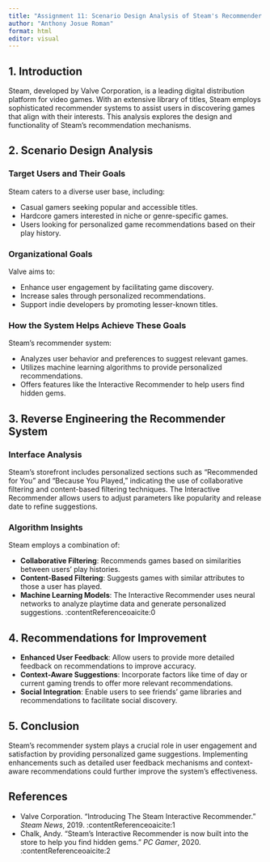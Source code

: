 ```yaml
---
title: "Assignment 11: Scenario Design Analysis of Steam's Recommender System"
author: "Anthony Josue Roman"
format: html
editor: visual
---
```


## 1. Introduction

Steam, developed by Valve Corporation, is a leading digital distribution platform for video games. With an extensive library of titles, Steam employs sophisticated recommender systems to assist users in discovering games that align with their interests. This analysis explores the design and functionality of Steam's recommendation mechanisms.

## 2. Scenario Design Analysis

### Target Users and Their Goals

Steam caters to a diverse user base, including:

- Casual gamers seeking popular and accessible titles.
- Hardcore gamers interested in niche or genre-specific games.
- Users looking for personalized game recommendations based on their play history.

### Organizational Goals

Valve aims to:

- Enhance user engagement by facilitating game discovery.
- Increase sales through personalized recommendations.
- Support indie developers by promoting lesser-known titles.

### How the System Helps Achieve These Goals

Steam's recommender system:

- Analyzes user behavior and preferences to suggest relevant games.
- Utilizes machine learning algorithms to provide personalized recommendations.
- Offers features like the Interactive Recommender to help users find hidden gems.

## 3. Reverse Engineering the Recommender System

### Interface Analysis

Steam's storefront includes personalized sections such as "Recommended for You" and "Because You Played," indicating the use of collaborative filtering and content-based filtering techniques. The Interactive Recommender allows users to adjust parameters like popularity and release date to refine suggestions.

### Algorithm Insights

Steam employs a combination of:

- **Collaborative Filtering**: Recommends games based on similarities between users' play histories.
- **Content-Based Filtering**: Suggests games with similar attributes to those a user has played.
- **Machine Learning Models**: The Interactive Recommender uses neural networks to analyze playtime data and generate personalized suggestions. :contentReference[oaicite:0]{index=0}

## 4. Recommendations for Improvement

- **Enhanced User Feedback**: Allow users to provide more detailed feedback on recommendations to improve accuracy.
- **Context-Aware Suggestions**: Incorporate factors like time of day or current gaming trends to offer more relevant recommendations.
- **Social Integration**: Enable users to see friends' game libraries and recommendations to facilitate social discovery.

## 5. Conclusion

Steam's recommender system plays a crucial role in user engagement and satisfaction by providing personalized game suggestions. Implementing enhancements such as detailed user feedback mechanisms and context-aware recommendations could further improve the system's effectiveness.

## References

- Valve Corporation. "Introducing The Steam Interactive Recommender." *Steam News*, 2019. :contentReference[oaicite:1]{index=1}
- Chalk, Andy. "Steam's Interactive Recommender is now built into the store to help you find hidden gems." *PC Gamer*, 2020. :contentReference[oaicite:2]{index=2}